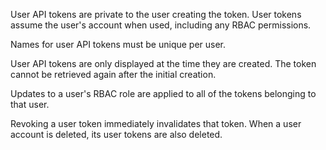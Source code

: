 User API tokens are private to the user creating the token. User tokens assume the user's account when used, including any RBAC permissions.

Names for user API tokens must be unique per user.

User API tokens are only displayed  at the time they are created. The token cannot be retrieved again after the initial creation. 

Updates to a user's RBAC role are applied to all of the tokens belonging to that user.

Revoking a user token immediately invalidates that token. When a user account is deleted, its user tokens are also deleted.